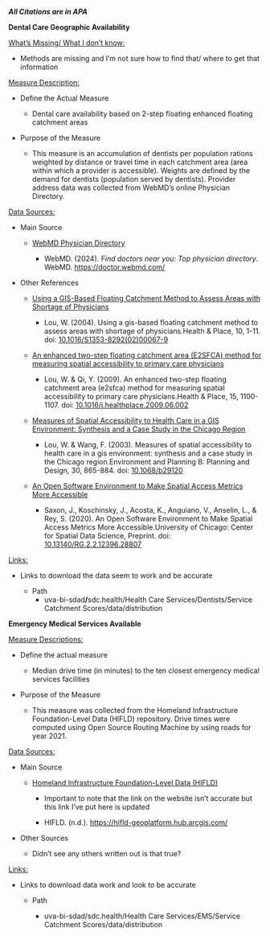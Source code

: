 ***All Citations are in APA***

**Dental Care Geographic Availability**

[What's Missing/ What I don't know:]{.underline}

-   Methods are missing and I'm not sure how to find that/ where to get that information

[Measure Description:]{.underline}

-   Define the Actual Measure

    -   Dental care availability based on 2-step floating enhanced floating catchment areas

-   Purpose of the Measure

    -   This measure is an accumulation of dentists per population rations weighted by distance or travel time in each catchment area (area within which a provider is accessible). Weights are defined by the demand for dentists (population served by dentists). Provider address data was collected from WebMD's online Physician Directory.

[Data Sources:]{.underline}

-   Main Source

    -   [WebMD Physician Directory](https://doctor.webmd.com/)

        -   WebMD. (2024). *Find doctors near you: Top physician directory*. WebMD. <https://doctor.webmd.com/>

-   Other References

    -   [Using a GIS-Based Floating Catchment Method to Assess Areas with Shortage of Physicians](https://doi.org/10.1016/S1353-8292(02)00067-9)

        -   Lou, W. (2004). Using a gis-based floating catchment method to assess areas with shortage of physicians.Health & Place, 10, 1-11. doi: [10.1016/S1353-8292(02)00067-9](https://doi.org/10.1016/S1353-8292(02)00067-9)

    -   [An enhanced two-step floating catchment area (E2SFCA) method for measuring spatial accessibility to primary care physicians](https://doi.org/10.1016/j.healthplace.2009.06.002)

        -   Lou, W. & Qi, Y. (2009). An enhanced two-step floating catchment area (e2sfca) method for measuring spatial accessibility to primary care physicians.Health & Place, 15, 1100-1107. doi: [10.1016/j.healthplace.2009.06.002](https://doi.org/10.1016/j.healthplace.2009.06.002)

    -   [Measures of Spatial Accessibility to Health Care in a GIS Environment: Synthesis and a Case Study in the Chicago Region](https://doi.org/10.1068/b2912)

        -   Lou, W. & Wang, F. (2003). Measures of spatial accessibility to health care in a gis environment: synthesis and a case study in the Chicago region.Environment and Planning B: Planning and Design, 30, 865-884. doi: [10.1068/b29120](https://doi.org/10.1068/b29120)

    -   [An Open Software Environment to Make Spatial Access Metrics More Accessible](10.13140/RG.2.2.12396.28807)

        -   Saxon, J., Koschinsky, J., Acosta, K., Anguiano, V., Anselin, L., & Rey, S. (2020). An Open Software Environment to Make Spatial Access Metrics More Accessible.University of Chicago: Center for Spatial Data Science, Preprint. doi: [10.13140/RG.2.2.12396.28807](https://doi.org/10.13140/RG.2.2.12396.28807)

[Links:]{.underline}

-   Links to download the data seem to work and be accurate

    -   Path
        -    uva-bi-sdad**/**sdc.health/Health Care Services/Dentists/Service Catchment Scores/data/distribution

**Emergency Medical Services Available**

[Measure Descriptions:]{.underline}

-   Define the actual measure

    -   Median drive time (in minutes) to the ten closest emergency medical services facilities

-   Purpose of the Measure

    -   This measure was collected from the Homeland Infrastructure Foundation-Level Data (HIFLD) repository. Drive times were computed using Open Source Routing Machine by using roads for year 2021.

[Data Sources:]{.underline}

-   Main Source

    -   [Homeland Infrastructure Foundation-Level Data (HIFLD)](https://hifld-geoplatform.hub.arcgis.com/)

        -   Important to note that the link on the website isn't accurate but this link I've put here is updated

        -   HIFLD. (n.d.). <https://hifld-geoplatform.hub.arcgis.com/>

-   Other Sources

    -   Didn't see any others written out is that true?

[Links:]{.underline}

-   Links to download data work and look to be accurate

    -   Path

        -   uva-bi-sdad/sdc.health/Health Care Services/EMS/Service Catchment Scores/data/distribution
